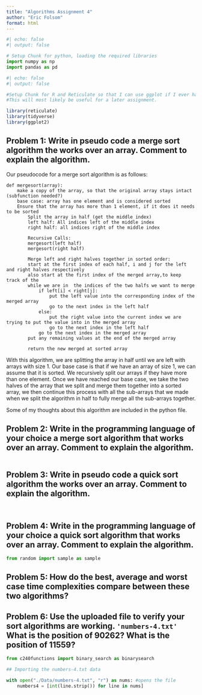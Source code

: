 ```yaml
---
title: "Algorithms Assignment 4"
author: "Eric Folsom"
format: html
---
```


```python
#| echo: false
#| output: false

# Setup Chunk for python, loading the required libraries
import numpy as np
import pandas as pd
```


```r
#| echo: false
#| output: false

#Setup Chunk for R and Reticulate so that I can use ggplot if I ever have to graph stuff.
#This will most likely be useful for a later assignment.

library(reticulate)
library(tidyverse)
library(ggplot2)
```

## Problem 1: Write in pseudo code a merge sort algorithm the works over an array. Comment to explain the algorithm.

Our pseudocode for a merge sort algorithm is as follows:

```{}
def mergesort(array):
    make a copy of the array, so that the original array stays intact (subfunction needed?)
    base case: array has one element and is considered sorted
    Ensure that the array has more than 1 element, if it does it needs to be sorted
        Split the array in half (get the middle index)
        left half: All indices left of the middle index
        right half: all indices right of the middle index

        Recursive Calls:
        mergesort(left half)
        mergesort(right half)

        Merge left and right halves together in sorted order:
        start at the first index of each half, i and j for the left and right halves respectively
        also start at the first index of the merged array,to keep track of the
        while we are in  the indices of the two halfs we want to merge
            if left[i] < right[j]:
                put the left value into the corresponding index of the merged array
                go to the next index in the left half
            else:
                put the right value into the current index we are trying to put the value into in the merged array
                go to the next index in the left half
            go to the next index in the merged array
        put any remaining values at the end of the merged array

        return the new merged at sorted array
```

With this algorithm, we are splitting the array in half until we are left with arrays with size $1$. Our base case is that if we have an array of size $1$, we can assume that it is sorted. We recursively split our arrays if they have more than one element. Once we have reached our base case, we take the two halves of the array that we split and merge them together into a sorted array, we then continue this process with all the sub-arrays that we made when we split the algorithm in half to fully merge all the sub-arrays together.

Some of my thoughts about this algorithm are included in the python file.

## Problem 2: Write in the programming language of your choice a merge sort algorithm that works over an array. Comment to explain the algorithm.

```python


```

## Problem 3: Write in pseudo code a quick sort algorithm the works over an array. Comment to explain the algorithm.

```{}


```
## Problem 4: Write in the programming language of your choice a quick sort algorithm that works over an array. Comment to explain the algorithm.

```python
from random import sample as sample


```

## Problem 5: How do the best, average and worst case time complexities compare between these two algorithms?

## Problem 6: Use the uploaded file to verify your sort algorithms are working. `'numbers-4.txt'` What is the position of 90262? What is the position of 11559? 

```python
from c240functions import binary_search as binarysearch

## Importing the numbers-4.txt data

with open("./Data/numbers-4.txt", "r") as nums: #opens the file
    numbers4 = [int(line.strip()) for line in nums]
```